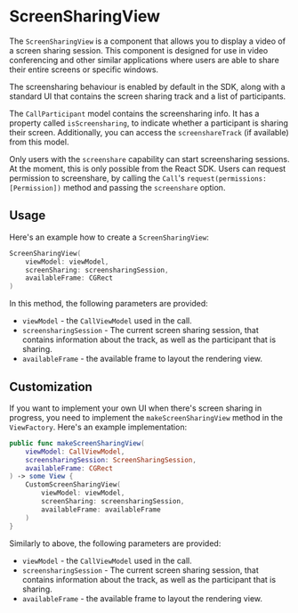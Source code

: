 # ScreenSharingView

The `ScreenSharingView` is a component that allows you to display a video of a screen sharing session. This component is designed for use in video conferencing and other similar applications where users are able to share their entire screens or specific windows.

The screensharing behaviour is enabled by default in the SDK, along with a standard UI that contains the screen sharing track and a list of participants.

The `CallParticipant` model contains the screensharing info. It has a property called `isScreensharing`, to indicate whether a participant is sharing their screen. Additionally, you can access the `screenshareTrack` (if available) from this model.

Only users with the `screenshare` capability can start screensharing sessions. At the moment, this is only possible from the React SDK. Users can request permission to screenshare, by calling the `Call`'s `request(permissions: [Permission])` method and passing the `screenshare` option.

## Usage

Here's an example how to create a `ScreenSharingView`:

```swift
ScreenSharingView(
    viewModel: viewModel,
    screenSharing: screensharingSession,
    availableFrame: CGRect
)
```

In this method, the following parameters are provided:

- `viewModel` - the `CallViewModel` used in the call.
- `screensharingSession` - The current screen sharing session, that contains information about the track, as well as the participant that is sharing.
- `availableFrame` - the available frame to layout the rendering view.

## Customization

If you want to implement your own UI when there's screen sharing in progress, you need to implement the `makeScreenSharingView` method in the `ViewFactory`. Here's an example implementation:

```swift
public func makeScreenSharingView(
    viewModel: CallViewModel,
    screensharingSession: ScreenSharingSession,
    availableFrame: CGRect
) -> some View {
    CustomScreenSharingView(
        viewModel: viewModel,
        screenSharing: screensharingSession,
        availableFrame: availableFrame
    )
}
```

Similarly to above, the following parameters are provided:

- `viewModel` - the `CallViewModel` used in the call.
- `screensharingSession` - The current screen sharing session, that contains information about the track, as well as the participant that is sharing.
- `availableFrame` - the available frame to layout the rendering view.